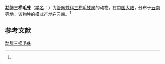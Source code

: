 {{Speciesbox
| name = 勐腊三栉毛蛛
| status = 
| status_system = 
| image = 
| genus = Tricalamus
| species = menglaensis
| authority = (Wang, 1987)<ref name='id12805'>{{cite web| url =http://www.bioinfo.cn/db05/BjdwSpecies.php?action=view&id=12805| title =勐腊三栉毛蛛| work =《中国动物物种编目数据库》| publisher =中国科学院微生物研究所| author =中国科学院动物研究所| accessdate =2009-04-28| deadurl =yes| archiveurl =https://web.archive.org/web/20160304235619/http://www.bioinfo.cn/db05/BjdwSpecies.php?action=view&id=12805| archivedate =2016-03-04}}</ref>
}}

'''勐腊三栉毛蛛'''（[[学名|学名]]：{{lang|la|''Tricalamus menglaensis''}}）为[[管网蛛科|管网蛛科]][[三栉毛蛛属|三栉毛蛛属]]的动物。在[[中国大陆|中国大陆]]，分布于[[云南|云南]]等地。该物种的模式产地在云南。<ref name='id12805'/>

== 参考文献 ==
{{reflist}}

{{Wikispecies|Tricalamus menglaensis}}
{{Taxonbar|from=Q2224529}}

[[Category:三栉毛蛛属|勐腊三栉毛蛛]]


{{蜘蛛小作品}}